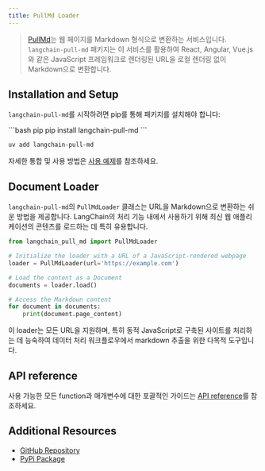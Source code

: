 ```yaml
---
title: PullMd Loader
---
```


>[PullMd](https://pull.md/)는 웹 페이지를 Markdown 형식으로 변환하는 서비스입니다. `langchain-pull-md` 패키지는 이 서비스를 활용하여 React, Angular, Vue.js와 같은 JavaScript 프레임워크로 렌더링된 URL을 로컬 렌더링 없이 Markdown으로 변환합니다.

## Installation and Setup

`langchain-pull-md`를 시작하려면 pip를 통해 패키지를 설치해야 합니다:

<CodeGroup>
```bash pip
pip install langchain-pull-md
```

```bash uv
uv add langchain-pull-md
```
</CodeGroup>

자세한 통합 및 사용 방법은 [사용 예제](/oss/integrations/document_loaders/pull_md)를 참조하세요.

## Document Loader

`langchain-pull-md`의 `PullMdLoader` 클래스는 URL을 Markdown으로 변환하는 쉬운 방법을 제공합니다. LangChain의 처리 기능 내에서 사용하기 위해 최신 웹 애플리케이션의 콘텐츠를 로드하는 데 특히 유용합니다.

```python
from langchain_pull_md import PullMdLoader

# Initialize the loader with a URL of a JavaScript-rendered webpage
loader = PullMdLoader(url='https://example.com')

# Load the content as a Document
documents = loader.load()

# Access the Markdown content
for document in documents:
    print(document.page_content)
```

이 loader는 모든 URL을 지원하며, 특히 동적 JavaScript로 구축된 사이트를 처리하는 데 능숙하여 데이터 처리 워크플로우에서 markdown 추출을 위한 다목적 도구입니다.

## API reference

사용 가능한 모든 function과 매개변수에 대한 포괄적인 가이드는 [API reference](https://github.com/chigwell/langchain-pull-md)를 참조하세요.

## Additional Resources

- [GitHub Repository](https://github.com/chigwell/langchain-pull-md)
- [PyPi Package](https://pypi.org/project/langchain-pull-md/)